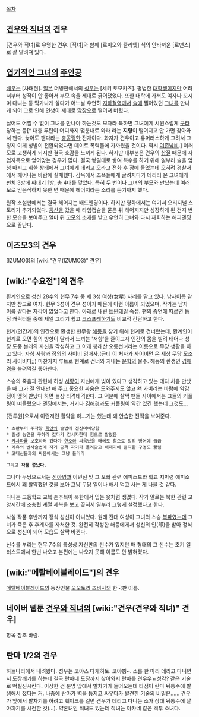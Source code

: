 [[목차]]
== [[견우와 직녀]]의 견우 ==
[견우와 직녀]로 유명한 견우.
[직녀]와 함께 [로미오와 줄리엣] 식의 안타까운 [로맨스]로 잘 알려져 있다.

== [[엽기적인 그녀]]의 [[주인공]] ==
[[배우]]는 [차태현]. [[일본]] 더빙판에서의 [[성우]]는 [세키 토모카즈]. 평범한 [[대학생]]이지만 어려서부터 성적이 안 좋아서 부모 속을 제대로 긁어댔었다. 또한 대학에 가서도 여자나 꼬시며 다니는 등 막가나게 살다가 어느날 우연히 [[지하철]][[역]]에서 [[술]]에 쩔어있던 [[그녀]]를 만나게 되어 그로 인해 인생이 제대로 [[막장]]으로 떨어져 버렸다.

싫어도 어쩔 수 없이 그녀를 만나야 하는것도 모자라 툭하면 그녀에게 시원스럽게 [[구타]] 당하는 등[* 대충 루틴이 어디까지 몇분내로 와라 라는 '''지령'''이 떨어지고 안 가면 찾아와서 팬다. 늦어도 팬다라는 [[충공깽]]한 전개이다. 화자가 견우이고 유머러스하게 그려서 그렇지 이게 성별이 전환되었다면 데이트 폭력물에 가까웠을 것이다. 역시 [[여존남비]].] 여러모로 고생하게 되지만 결국 호감을 느끼게 된다. 하지만 대부분은 견우의 [[삽질]] 때문에 자업자득으로 얻어맞는 경우가 많다. 결국 쌓일대로 쌓여 복수를 하기 위해 일부러 술을 엄청 마시고 취한 상태에서 그녀에게 데리고 오라고 전화 후 잠에 들었는데 오히려 경찰서에서 깨어나는 바람에 실패했다. 감옥에서 조폭들에게 굴려지다가 데리러 온 그녀에게 [[펀치]] 3방에 [[싸대기]] 1방, 총 4대를 맞았다. 특히 두 번이나 그녀의 부모와 만났는데 여러모로 믿음직하지 못한 면 때문에 헤어지라는 소리를 듣기까지 했다.

원작 소설판에서는 결국 헤어지는 배드엔딩이다. 하지만 영화에서는 여기서 오리지널 스토리가 추가되었다. [[등산]]을 갔을 때 타임캡슐을 묻은 뒤 헤어지지만 성장하게 된 건지 변한 모습을 보여주고 얼마 뒤 [[고모]]의 소개를 받고 우연히 그녀와 다시 재회하는 해피엔딩으로 끝난다.

== 이즈모3의 견우 ==
[IZUMO3]의 [wiki:"견우(IZUMO3)" 견우]


== [wiki:"수요전"]의 견우 ==
환계인으로 성신 28수의 현무 7수 중 제 3성 여성(女星) 자리를 맡고 있다. 남자이름 같지만 참고로 여자. 현무 3성이 견우 성이기 때문에 이런 이름이 되었으며, 작가는 남자 이름 같다는 자각이 없었다고 한다. 아래로 내린 [[트윈테일]] 속성. 팬의 증언에 따르면 등장 캐릭터들 중에 제일 그리기 쉽고 [[코스프레]]하기도 비교적 간단하고 한다.

현계(인간계)의 인간으로 환생한 현무왕 [[해등]]을 찾기 위해 현계로 건너왔는데, 환계인이 현계로 오면 힘의 방향이 달라서 느끼는 '저항'을 줄이고자 인간의 몸을 빌려 태어나 성장 도중 본래의 자신을 각성하고 그 이래 봉래산 오룡선녀라는 이름으로 무당 생활을 하고 있다. 자칭 사랑과 정의의 사이비 영매사.(근데 이 처자가 사이비면 온 세상 무당 모조리 사이비다;;) 마찬가지 루트로 현계로 건너와 지내는 [[운학]]의 물주. 해등의 환생인 [[김해경]]을 놀려먹길 좋아한다.

스승의 죽음과 관련해 허성 [[서량]]이 자신에게 빚이 있다고 생각하고 있는 데다 처음 만났을 때 그가 길 안내만 해 주고 중요한 싸움은 도와주지도 않고 홱 가버리는 바람에 악감정이 맺혀 만났다 하면 늘상 티격태격한다. 그 덕분에 살짝 팬들 사이에서는 그들의 커플링이 떠올랐으나 엔딩에서는, 거기다 [[김해경]]과도 커플링이 약간 있긴 했는데 그것도...

[전투원]으로서 이런저런 활약을 하...기는 했는데 꽤 안습한 전적을 보여준다.

 * 초판부터 주작왕 [[희안]]의 술법에 전신마비당함
 * 필성 능연을 구하러 갔다가 감시자한테 힘으로 발렸음
 * [[카샤파]]를 보호하러 갔다가 [[연오]]와 싸움났을 때에도 힘으로 밀려 방어에 급급
 * 계유의 반사술법에 자기 공격 자기가 돌려맞고 배때기에 큼직한 구멍도 뚫림
 * 고대신들과의 싸움에서는 그냥 들러리


 그리고 '''작품 쫑났다.'''


그나마 무당으로서는 [[선아영]]과 이민선 및 그 오빠 관련 에피소드와 학교 지박령 에피소드에서 꽤 활약했던 것을 보아 그냥 무당 일이나 해서 먹고 사는 게 나을 것 같다.

다니는 고등학교 교복 춘추복이 북한에서 입는 옷처럼 생겼다. 작가 말로는 북한 관련 교양시간에 조총련 계열 제복을 보고 꽂혀서 일부러 그렇게 설정했다고 한다.

사실 작품 후반까지 정식 성신이 아니었다. 원래 전대 여성이 그녀의 스승 [[복파]]였는데 그녀가 죽은 후 후계자를 자처한 것. 완전히 각성한 해등에게서 성신의 인(印)을 받아 정식으로 성신이 되어 모습도 살짝 바뀐다.

신수를 부리는 현무 7수의 특성상 자신만의 신수가 있지만 매 형태의 그 신수는 초기 일러스트에서 한번 나오고 본편에는 나오지 못해 이름도 안 밝혀졌다.


== [wiki:"메탈베이블레이드"]의 견우 ==
[[메탈베이블레이드]]의 등장인물 [[오오토리 츠바사]]의 한국판 이름.

== 네이버 웹툰 [[견우와 직녀]]의 [wiki:"견우(견우와 직녀)" 견우] ==
항목 참조 바람.

== 란마 1/2의 견우 ==
하늘나라에서 내려왔다. 성우는 코야스 다케히토. 코야삥~.
소를 한 마리 데리고 다니면서 도장깨기를 하는데 결국 란마네 도장까지 찾아와서 란마를 견우우ㅠ성각? 같은 기술로 떡실신시킨다. 이상한 건 분명 앞에서 발차기가 들어오는데 타점이 란마 뒤통수에 발생해서 졌다는 거. 나중에 란마가 벽을 등지고 싸우다가 발견한 기술의 비밀은......
견우가 앞에서 발차기를 하려고 훼이크를 걸면 견우가 데리고 다니는 소가 상대 뒤통수에 날아까기를 시전한 것(...).
약혼녀인 직녀도 있는데 직녀는 아카네 같은 격투 소녀다. 
